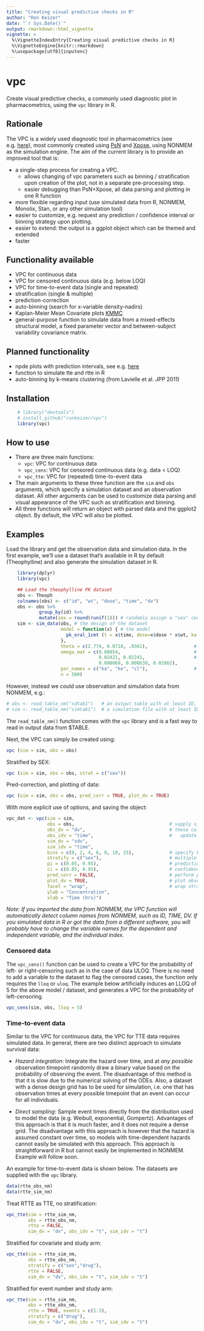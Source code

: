 ```yaml
---
title: "Creating visual predictive checks in R"
author: "Ron Keizer"
date: "`r Sys.Date()`"
output: rmarkdown::html_vignette
vignette: >
  %\VignetteIndexEntry{Creating visual predictive checks in R}
  %\VignetteEngine{knitr::rmarkdown}
  %\usepackage[utf8]{inputenc}
---
```


vpc
===

Create visual predictive checks, a commonly used diagnostic plot in pharmacometrics, using the `vpc` library in R. 

## Rationale

The VPC is a widely used diagnostic tool in pharmacometrics (see e.g. [here](http://page-meeting.org/default.asp?abstract=1434)), most commonly created using [PsN](http://psn.sourceforge.net) and [Xpose](http://xpose.sourceforge.net), using NONMEM as the simulation engine. The aim of the current library is to provide an improved tool that is:

- a single-step process for creating a VPC. 
  - allows changing of vpc parameters such as binning / stratification upon creation of the plot, not in a separate pre-processing step.
  - easier debugging than PsN+Xpose, all data parsing and plotting in one R function
- more flexible regarding input (use simulated data from R, NONMEM, Monolix, Stan, or any other simulation tool)
- easier to customize, e.g. request any prediction / confidence interval or binning strategy upon plotting.
- easier to extend: the output is a ggplot object which can be themed and extended
- faster

## Functionality available

- VPC for continuous data
- VPC for censored continuous data (e.g. below LOQ)
- VPC for time-to-event data (single and repeated)
- stratification (single & multiple)
- prediction-correction
- auto-binning (search for x-variable density-nadirs)
- Kaplan-Meier Mean Covariate plots [KMMC](http://page-meeting.org/pdf_assets/4280-2012-06%20PAGE%20KMMC.pdf)
- general-purpose function to simulate data from a mixed-effects structural model, a fixed parameter vector and between-subject variability covariance matrix.

## Planned functionality

- npde plots with prediction intervals, see e.g. [here](http://page-meeting.org/pdf_assets/9164-venise12_posternpde.pdf)
- function to simulate tte and rtte in R
- auto-binning by k-means clustering (from Lavielle et al. JPP 2011)

## Installation

```r
    # library("devtools")
    # install_github("ronkeizer/vpc")
    library(vpc)
```
   
## How to use

- There are three main functions:
  - `vpc`: VPC for continuous data
  - `vpc_cens`: VPC for censored continuous data (e.g. data < LOQ)
  - `vpc_tte`: VPC for (repeated) time-to-event data
- The main arguments to these three function are the `sim` and `obs` arguments, which specify a simulation dataset and an observation dataset. All other arguments can be used to customize data parsing and visual appearance of the VPC such as stratification and binning.
- All three functions will return an object with parsed data and the ggplot2 object. By default, the VPC will also be plotted.

## Examples

Load the library and get the observation data and simulation data. 
In the first example, we'll use a dataset that's available in R by default (Theophylline) and also generate the simulation dataset in R. 

```r
    library(dplyr)
    library(vpc)

    ## Load the theophylline PK dataset
    obs <- Theoph
    colnames(obs) <- c("id", "wt", "dose", "time", "dv")
    obs <- obs %>%
            group_by(id) %>%  
            mutate(sex = round(runif(1))) # randomly assign a "sex" covariate
    sim <- sim_data(obs, # the design of the dataset
                    model = function(x) { # the model
                      pk_oral_1cmt (t = x$time, dose=x$dose * x$wt, ka = x$ka, ke = x$ke, cl = x$cl * x$wt, ruv = list(additive = 0.1))
                    }, 
                    theta = c(2.774, 0.0718, .0361),                 # parameter values
                    omega_mat = c(0.08854,                           # specified as lower triangle by default; 
                                  0.02421, 0.02241,                  # note: assumed that every theta has iiv, set to 0 if no iiv. 
                                  0.008069, 0.008639, 0.02862),      
                    par_names = c("ka", "ke", "cl"),                 # link the parameters in the model to the thetas/omegas
                    n = 500)
```

However, instead we could use observation and simulation data from NONMEM, e.g.:

```r
# obs <- read_table_nm("sdtab1")   # an output table with at least ID, TIME, DV
# sim <- read_table_nm("simtab1")  # a simulation file with at least ID, TIME, DV
```

The `read_table_nm()` function comes with the `vpc` library and is a fast way to read in output data from $TABLE. 

Next, the VPC can simply be created using:

```r
vpc (sim = sim, obs = obs)
```

Stratified by SEX:

```r
vpc (sim = sim, obs = obs, strat = c("sex"))
```

Pred-correction, and plotting of data:

```r
vpc (sim = sim, obs = obs, pred_corr = TRUE, plot_dv = TRUE)
```

With more explicit use of options, and saving the object:

```r
vpc_dat <- vpc(sim = sim, 
               obs = obs,                                   # supply simulation and observation dataframes
               obs_dv = "dv",                               # these column names are the default,
               obs_idv = "time",                            #   update these if different.
               sim_dv = "sdv",
               sim_idv = "time",
               bins = c(0, 2, 4, 6, 8, 10, 25),             # specify bin separators manually
               stratify = c("sex"),                         # multiple stratifications possible, just supply as vector
               pi = c(0.05, 0.95),                          # prediction interval simulated data to show
               ci = c(0.05, 0.95),                          # confidence intervals to show
               pred_corr = FALSE,                           # perform prediction-correction?
               plot_dv = TRUE,                              # plot observations?
               facet = "wrap",                              # wrap stratifications, or as "row" or "column"
               ylab = "Concentration", 
               xlab = "Time (hrs)")
```

_Note: If you imported the data from NONMEM, the VPC function will automatically detect column names from NONMEM, such as ID, TIME, DV. If you simulated data in R or got the data from a different software, you will probably have to change the variable names for the dependent and independent variable, and the individual index._

### Censored data

The `vpc_cens()` function can be used to create a VPC for the probability of left- or right-censoring such as in the case of data <LLOQ or >ULOQ. There is no need to add a variable to the dataset to flag the censored cases, the function only requires the `lloq` or `uloq`. The example below artificially induces an LLOQ of 5 for the above model / dataset, and generates a VPC for the probability of left-censoring.

```r
vpc_cens(sim, obs, lloq = 5)
```

### Time-to-event data

Similar to the VPC for continuous data, the VPC for TTE data requires simulated data. In general, there are two distinct approach to simulate survival data:

- *Hazard integration*: Integrate the hazard over time, and at *any possible* observation timepoint randomly draw a binary value based on the probability of observing the event. The disadvantage of this method is that it is slow due to the numerical solving of the ODEs. Also, a dataset with a dense design grid has to be used for simulation, i.e. one that has observation times at every possible timepoint that an event can occur for all individuals. 

- *Direct sampling*: Sample event times directly from the distribution used to model the data (e.g. Weibull, exponential, Gompertz). Advantages of this approach is that it is much faster, and it does not require a dense grid. The disadvantage with this approach is however that the hazard is assumed constant over time, so models with time-dependent hazards cannot easily be simulated with this approach. This approach is straightforward in R but cannot easily be implemented in NONMEM. Example will follow soon.

An example for time-to-event data is shown below. The datasets are supplied with the `vpc` library.

```r
data(rtte_obs_nm) 
data(rtte_sim_nm) 
```

Treat RTTE as TTE, no stratification:
```r
vpc_tte(sim = rtte_sim_nm, 
        obs = rtte_obs_nm, 
        rtte = FALSE, 
        sim_dv = "dv", obs_idv = "t", sim_idv = "t")
```

Stratified for covariate and study arm:
```r
vpc_tte(sim = rtte_sim_nm, 
        obs = rtte_obs_nm, 
        stratify = c("sex","drug"), 
        rtte = FALSE, 
        sim_dv = "dv", obs_idv = "t", sim_idv = "t")
```

Stratified for event number and study arm:
```r
vpc_tte(sim = rtte_sim_nm, 
        obs = rtte_obs_nm,
        rtte = TRUE, events = c(1:3),
        stratify = c("drug"),
        sim_dv = "dv", obs_idv = "t", sim_idv = "t")
```



